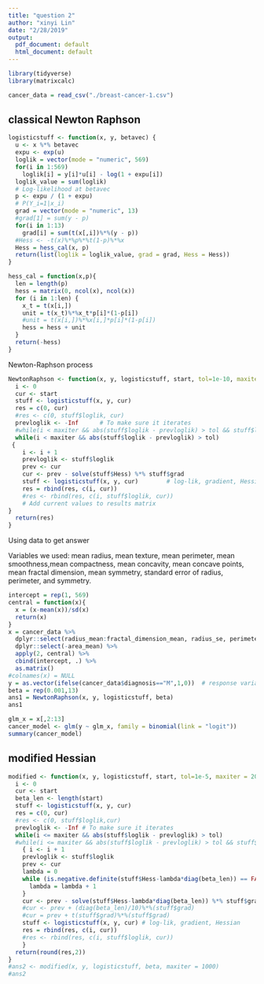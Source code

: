 ```yaml
---
title: "question 2"
author: "xinyi Lin"
date: "2/28/2019"
output:
  pdf_document: default
  html_document: default
---
```


```r
library(tidyverse)
library(matrixcalc)
```

```r
cancer_data = read_csv("./breast-cancer-1.csv")
```

## classical Newton Raphson

```r
logisticstuff <- function(x, y, betavec) {
  u <- x %*% betavec
  expu <- exp(u)
  loglik = vector(mode = "numeric", 569)
  for(i in 1:569)
    loglik[i] = y[i]*u[i] - log(1 + expu[i])
  loglik_value = sum(loglik)
  # Log-likelihood at betavec
  p <- expu / (1 + expu)
  # P(Y_i=1|x_i)
  grad = vector(mode = "numeric", 13)
  #grad[1] = sum(y - p)
  for(i in 1:13)
    grad[i] = sum(t(x[,i])%*%(y - p))
  #Hess <- -t(x)%*%p%*%t(1-p)%*%x
  Hess = hess_cal(x, p)
  return(list(loglik = loglik_value, grad = grad, Hess = Hess))
}
```

```r
hess_cal = function(x,p){
  len = length(p)
  hess = matrix(0, ncol(x), ncol(x))
  for (i in 1:len) {
    x_t = t(x[i,])
    unit = t(x_t)%*%x_t*p[i]*(1-p[i])
    #unit = t(x[i,])%*%x[i,]*p[i]*(1-p[i])
    hess = hess + unit
  }
  return(-hess)
}
```

Newton-Raphson process

```r
NewtonRaphson <- function(x, y, logisticstuff, start, tol=1e-10, maxiter = 200) {
  i <- 0
  cur <- start
  stuff <- logisticstuff(x, y, cur)
  res = c(0, cur)
  #res <- c(0, stuff$loglik, cur)
  prevloglik <- -Inf      # To make sure it iterates
  #while(i < maxiter && abs(stuff$loglik - prevloglik) > tol && stuff$loglik > -Inf)
  while(i < maxiter && abs(stuff$loglik - prevloglik) > tol)
 {
    i <- i + 1
    prevloglik <- stuff$loglik
    prev <- cur
    cur <- prev - solve(stuff$Hess) %*% stuff$grad
    stuff <- logisticstuff(x, y, cur)        # log-lik, gradient, Hessian
    res = rbind(res, c(i, cur))
    #res <- rbind(res, c(i, stuff$loglik, cur))
    # Add current values to results matrix
}
  return(res)
}
```

Using data to get answer

Variables we used: mean radius, mean texture, mean perimeter, mean smoothness,mean compactness, mean concavity, mean concave points, mean fractal dimension, mean symmetry, standard error of radius, perimeter, and symmetry. 

```r
intercept = rep(1, 569)
central = function(x){
  x = (x-mean(x))/sd(x)
  return(x)
}
x = cancer_data %>% 
  dplyr::select(radius_mean:fractal_dimension_mean, radius_se, perimeter_worst, symmetry_worst) %>% 
  dplyr::select(-area_mean) %>% 
  apply(2, central) %>% 
  cbind(intercept, .) %>% 
  as.matrix()
#colnames(x) = NULL
y = as.vector(ifelse(cancer_data$diagnosis=="M",1,0))  # response variables
beta = rep(0.001,13)
ans1 = NewtonRaphson(x, y, logisticstuff, beta)
ans1
```

```r
glm_x = x[,2:13]
cancer_model <- glm(y ~ glm_x, family = binomial(link = "logit"))
summary(cancer_model)
```

## modified Hessian

```r
modified <- function(x, y, logisticstuff, start, tol=1e-5, maxiter = 200){ 
  i <- 0 
  cur <- start 
  beta_len <- length(start)
  stuff <- logisticstuff(x, y, cur) 
  res = c(0, cur)
  #res <- c(0, stuff$loglik,cur)
  prevloglik <- -Inf # To make sure it iterates 
  while(i <= maxiter && abs(stuff$loglik - prevloglik) > tol)
  #while(i <= maxiter && abs(stuff$loglik - prevloglik) > tol && stuff$loglik > -Inf) 
    { i <- i + 1 
    prevloglik <- stuff$loglik 
    prev <- cur 
    lambda = 0
    while (is.negative.definite(stuff$Hess-lambda*diag(beta_len)) == FALSE) {
      lambda = lambda + 1
    }
    cur <- prev - solve(stuff$Hess-lambda*diag(beta_len)) %*% stuff$grad
    #cur <- prev + (diag(beta_len)/10)%*%(stuff$grad)
    #cur = prev + t(stuff$grad)%*%(stuff$grad)
    stuff <- logisticstuff(x, y, cur) # log-lik, gradient, Hessian
    res = rbind(res, c(i, cur))
    #res <- rbind(res, c(i, stuff$loglik, cur))
    }  
  return(round(res,2))
}
#ans2 <- modified(x, y, logisticstuff, beta, maxiter = 1000)
#ans2
```




